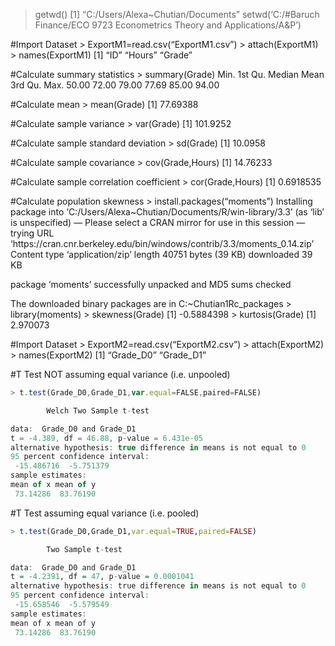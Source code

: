 > getwd()
[1] "C:/Users/Alexa~Chutian/Documents"
> setwd('C:/#Baruch Finance/ECO 9723 Econometrics Theory and Applications/A&P')

#Import Dataset
> ExportM1=read.csv("ExportM1.csv")
> attach(ExportM1)
> names(ExportM1)
[1] "ID"    "Hours" "Grade"

#Calculate summary statistics
> summary(Grade)
   Min. 1st Qu.  Median    Mean 3rd Qu.    Max. 
  50.00   72.00   79.00   77.69   85.00   94.00

#Calculate mean
> mean(Grade)
[1] 77.69388

#Calculate sample variance
> var(Grade)
[1] 101.9252

#Calculate sample standard deviation
> sd(Grade)
[1] 10.0958

#Calculate sample covariance
> cov(Grade,Hours)
[1] 14.76233

#Calculate sample correlation coefficient
> cor(Grade,Hours)
[1] 0.6918535

#Calculate population skewness
> install.packages("moments")
Installing package into ‘C:/Users/Alexa~Chutian/Documents/R/win-library/3.3’
(as ‘lib’ is unspecified)
--- Please select a CRAN mirror for use in this session ---
trying URL 'https://cran.cnr.berkeley.edu/bin/windows/contrib/3.3/moments_0.14.zip'
Content type 'application/zip' length 40751 bytes (39 KB)
downloaded 39 KB

package ‘moments’ successfully unpacked and MD5 sums checked

The downloaded binary packages are in
        C:\Users\Alexa~Chutian\AppData\Local\Temp\RtmpiYE1Rc\downloaded_packages
> library(moments)
> skewness(Grade)
[1] -0.5884398
> kurtosis(Grade)
[1] 2.970073

#Import Dataset
> ExportM2=read.csv("ExportM2.csv")
> attach(ExportM2)
> names(ExportM2)
[1] "Grade_D0" "Grade_D1"

#T Test NOT assuming equal variance (i.e. unpooled)
```javascript
> t.test(Grade_D0,Grade_D1,var.equal=FALSE,paired=FALSE)

        Welch Two Sample t-test

data:  Grade_D0 and Grade_D1
t = -4.389, df = 46.88, p-value = 6.431e-05
alternative hypothesis: true difference in means is not equal to 0
95 percent confidence interval:
 -15.486716  -5.751379
sample estimates:
mean of x mean of y 
 73.14286  83.76190 
```

#T Test assuming equal variance (i.e. pooled)
```r
> t.test(Grade_D0,Grade_D1,var.equal=TRUE,paired=FALSE)

        Two Sample t-test

data:  Grade_D0 and Grade_D1
t = -4.2391, df = 47, p-value = 0.0001041
alternative hypothesis: true difference in means is not equal to 0
95 percent confidence interval:
 -15.658546  -5.579549
sample estimates:
mean of x mean of y 
 73.14286  83.76190 
```
